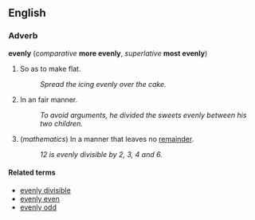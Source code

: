 ==English==
===Adverb===
'''evenly''' (''comparative'' '''more evenly''', ''superlative'' '''most evenly''')

#So as to make flat.
#:''Spread the icing evenly over the cake.''
#In an fair manner.
#:''To avoid arguments, he divided the sweets evenly between his two children.''
#(''mathematics'') In a manner that leaves no [[remainder]].
#:''12 is evenly divisible by 2, 3, 4 and 6.''

====Related terms====
*[[evenly divisible]]
*[[evenly even]]
*[[evenly odd]]